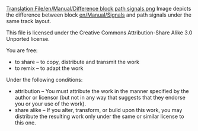 [[Translation:File/en/Manual/Difference block path signals.png]]
Image depicts the difference between block [[en/Manual/Signals]] and path signals under the same track layout.


This file is licensed under the Creative Commons Attribution-Share Alike 3.0 Unported license. 

You are free:
*to share – to copy, distribute and transmit the work
*to remix – to adapt the work 

Under the following conditions:
*attribution – You must attribute the work in the manner specified by the author or licensor (but not in any way that suggests that they endorse you or your use of the work).
*share alike – If you alter, transform, or build upon this work, you may distribute the resulting work only under the same or similar license to this one.